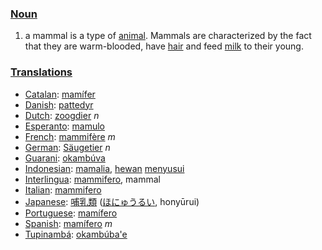 ===[[Noun]]===
# a mammal is a type of [[animal]]. Mammals are characterized by the fact that they are warm-blooded, have [[hair]] and feed [[milk]] to their young.

=== [[Translation]]s ===
*[[Catalan]]: [[mamífer]]
*[[Danish]]: [[pattedyr]]
*[[Dutch]]: [[zoogdier]] ''n''
*[[Esperanto]]: [[mamulo]]
*[[French]]: [[mammifère]] ''m''
*[[German]]: [[Säugetier]] ''n''
*[[Guarani]]: [[okambúva]]
*[[Indonesian]]: [[mamalia]], [[hewan]] [[susu|menyusui]]
*[[Interlingua]]: [[mammifero]], mammal
*[[Italian]]: [[mammifero]]
*[[Japanese]]: [[哺乳類]] ([[ほにゅうるい]], honyūrui)
*[[Portuguese]]: [[mamífero]]
*[[Spanish]]: [[mamífero]] ''m''
*[[Tupinambá]]: [[okambúba'e]]